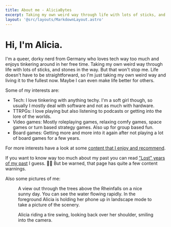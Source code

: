 ```yaml
---
title: About me - AliciaBytes
excerpt: Taking my own weird way through life with lots of sticks, and stones in the way.
layout: '@src/layouts/MarkdownLayout.astro'
---
```



# Hi, I'm Alicia.

I'm a queer, dorky nerd from Germany who loves tech way too much and enjoys tinkering around in her free time. Taking my own weird way through life with lots of sticks, and stones in the way. But that won't stop me. Life doesn't have to be straightforward, so I'm just taking my own weird way and living it to the fullest now. Maybe I can even make life better for others.

Some of my interests are:

- Tech: I love tinkering with anything techy. I'm a soft girl though, so usually I mostly deal with software and not as much with hardware.
- TTRPGs: I love playing but also listening to podcasts or getting into the lore of the worlds.
- Video games: Mostly roleplaying games, relaxing comfy games, space games or turn based strategy games. Also up for group based fun.
- Board games: Getting more and more into it again after not playing a lot of board games for a few years.

For more interests have a look at some [content that I enjoy and recommend](/things-i-enjoy-and-recommend/).

If you want to know way too much about my past you can read ["Lost" years of my past](/lost-years-of-my-past) I guess. 🤷‍♀️ But be warned, that page has quite a few content warnings.

Also some pictures of me:

<figure>
<Picture src="https://www-cdn.aliciabytes.com/file/aliciabytes-com/pages/about/taking-pictures-at-the-rheinfalls.jpg" alt="A view out through the trees above the Rheinfalls on a nice sunny day. You can see the water flowing rapidly. In the foreground Alicia is holding her phone up in landscape mode to take a picture of the scenery." formats={['avif', 'webp']} fallbackFormat="jpg" width="4000" height="1638" quality="mid" />
<figcaption>A view out through the trees above the Rheinfalls on a nice sunny day. You can see the water flowing rapidly. In the foreground Alicia is holding her phone up in landscape mode to take a picture of the scenery.</figcaption>
</figure>
<figure>
<Picture src="https://www-cdn.aliciabytes.com/file/aliciabytes-com/pages/about/alicia-having-fun-on-the-wheel-swing.jpg" alt="Alicia riding a tire swing, looking back over her shoulder, smiling into the camera." formats={['avif', 'webp']} fallbackFormat="jpg" width="3024" height="4032" quality="mid" />
<figcaption>Alicia riding a tire swing, looking back over her shoulder, smiling into the camera.</figcaption>
</figure>
